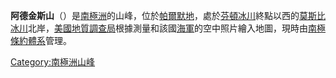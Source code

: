 {{coord|73|3|S|62|2|W|display=title}}'''阿德金斯山'''（{{lang-en|Mount Adkins}}）是[[南極洲|南極洲]]的山峰，位於[[帕爾默地|帕爾默地]]，處於[[芬頓冰川|芬頓冰川]]終點以西的[[莫斯比冰川|莫斯比冰川]]北岸，[[美國地質調查局|美國地質調查局]]根據測量和該國[[美國海軍|海軍]]的空中照片繪入地圖，現時由[[南極條約體系|南極條約體系]]管理。

{{Antarctica-geo-stub}}
[[Category:南極洲山峰|Category:南極洲山峰]]